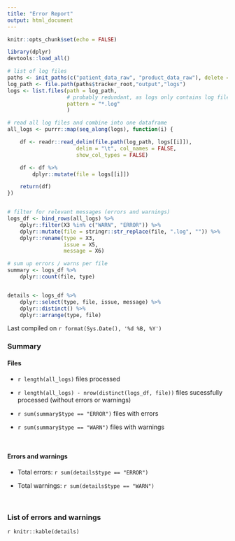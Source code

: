 ```yaml
---
title: "Error Report"
output: html_document
---
```


```r
knitr::opts_chunk$set(echo = FALSE)

library(dplyr)
devtools::load_all()
```


```r

# list of log files
paths <- init_paths(c("patient_data_raw", "product_data_raw"), delete = FALSE)
log_path <- file.path(paths$tracker_root,"output","logs")
logs <- list.files(path = log_path,
                   # probably redundant, as logs only contains log files?
                   pattern = "*.log"
                   )

# read all log files and combine into one dataframe
all_logs <- purrr::map(seq_along(logs), function(i) {

    df <- readr::read_delim(file.path(log_path, logs[[i]]),
                      delim = "\t", col_names = FALSE,
                      show_col_types = FALSE)

    df <- df %>%
        dplyr::mutate(file = logs[[i]])

    return(df)
})


# filter for relevant messages (errors and warnings)
logs_df <- bind_rows(all_logs) %>%
    dplyr::filter(X3 %in% c("WARN", "ERROR")) %>% 
    dplyr::mutate(file = stringr::str_replace(file, ".log", "")) %>% 
    dplyr::rename(type = X3,
                  issue = X5,
                  message = X6)

# sum up errors / warns per file
summary <- logs_df %>% 
    dplyr::count(file, type)


details <- logs_df %>% 
    dplyr::select(type, file, issue, message) %>% 
    dplyr::distinct() %>% 
    dplyr::arrange(type, file)

```


Last compiled on `r format(Sys.Date(), '%d %B, %Y')`

### Summary

#### Files

* `r length(all_logs)` files processed

* `r length(all_logs) - nrow(distinct(logs_df, file))` files sucessfully
processed (without errors or warnings)

* `r sum(summary$type == "ERROR")` files with errors

* `r sum(summary$type == "WARN")` files with warnings

<br>

#### Errors and warnings

* Total errors: `r sum(details$type == "ERROR")`

* Total warnings: `r sum(details$type == "WARN")`

<br>

### List of errors and warnings

`r knitr::kable(details)`
